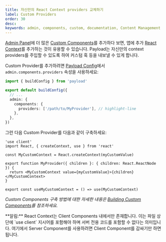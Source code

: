 ```yaml
---
title: 자신만의 React Context providers 교체하기
label: Custom Providers
order: 30
desc:
keywords: admin, components, custom, documentation, Content Management System, cms, headless, javascript, node, react, nextjs
---
```


[Admin Panel](../admin/overview)에 더 많은 [Custom Components](./overview)를 추가하다 보면, 앱에 추가 [React Context](https://react.dev/learn/scaling-up-with-reducer-and-context)를 추가하는 것이 유용할 수 있습니다. Payload는 자신만의 context providers를 주입할 수 있도록 하여 커스텀 훅 등을 내보낼 수 있게 합니다.

Custom Provider를 추가하려면 [Payload Config](../configuration/overview)에서 `admin.components.providers` 속성을 사용하세요:

```ts
import { buildConfig } from 'payload'

export default buildConfig({
  // ...
  admin: {
    components: {
      providers: ['/path/to/MyProvider'], // highlight-line
    },
  },
})
```

그런 다음 Custom Provider를 다음과 같이 구축하세요:

```tsx
'use client'
import React, { createContext, use } from 'react'

const MyCustomContext = React.createContext(myCustomValue)

export function MyProvider({ children }: { children: React.ReactNode }) {
  return <MyCustomContext value={myCustomValue}>{children}</MyCustomContext>
}

export const useMyCustomContext = () => use(MyCustomContext)
```

_Custom Components 구축 방법에 대한 자세한 내용은 [Building Custom Components](./overview#building-custom-components)를 참조하세요._

<Banner type="warning">
  **알림:** React Context는 Client Components 내에서만 존재합니다. 이는
  파일 상단에 `use client` 지시어를 포함해야 하며 서버 전용 코드를
  포함할 수 없다는 의미입니다. 여기에서 Server Component를 사용하려면
  Client Component를 감싸기만 하면 됩니다.
</Banner>